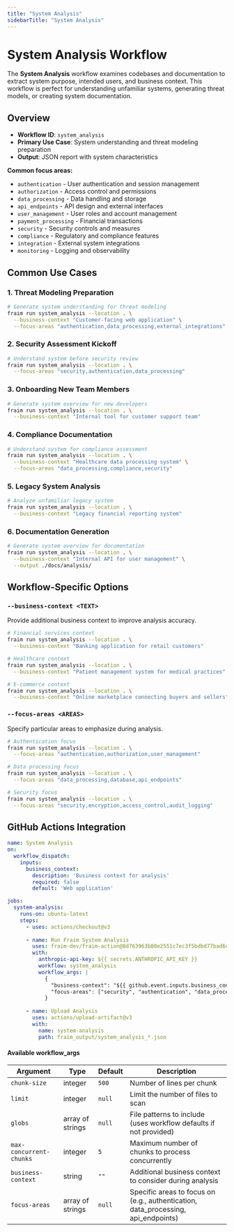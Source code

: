 ```yaml
---
title: "System Analysis"
sidebarTitle: "System Analysis"
---
```


# System Analysis Workflow

The **System Analysis** workflow examines codebases and documentation to extract system purpose, intended users, and business context. This workflow is perfect for understanding unfamiliar systems, generating threat models, or creating system documentation.

## Overview

- **Workflow ID**: `system_analysis`
- **Primary Use Case**: System understanding and threat modeling preparation
- **Output**: JSON report with system characteristics

**Common focus areas:**
- `authentication` - User authentication and session management
- `authorization` - Access control and permissions
- `data_processing` - Data handling and storage
- `api_endpoints` - API design and external interfaces
- `user_management` - User roles and account management
- `payment_processing` - Financial transactions
- `security` - Security controls and measures
- `compliance` - Regulatory and compliance features
- `integration` - External system integrations
- `monitoring` - Logging and observability

## Common Use Cases

### 1. Threat Modeling Preparation
```bash
# Generate system understanding for threat modeling
fraim run system_analysis --location . \
  --business-context "Customer-facing web application" \
  --focus-areas "authentication,data_processing,external_integrations"
```

### 2. Security Assessment Kickoff
```bash
# Understand system before security review
fraim run system_analysis --location . \
  --focus-areas "security,authentication,data_processing"
```

### 3. Onboarding New Team Members
```bash
# Generate system overview for new developers
fraim run system_analysis --location . \
  --business-context "Internal tool for customer support team"
```

### 4. Compliance Documentation
```bash
# Understand system for compliance assessment
fraim run system_analysis --location . \
  --business-context "Healthcare data processing system" \
  --focus-areas "data_processing,compliance,security"
```

### 5. Legacy System Analysis
```bash
# Analyze unfamiliar legacy system
fraim run system_analysis --location . \
  --business-context "Legacy financial reporting system"
```


### 6. Documentation Generation
```bash
# Generate system overview for documentation
fraim run system_analysis --location . \
  --business-context "Internal API for user management" \
  --output ./docs/analysis/
```

## Workflow-Specific Options

### `--business-context <TEXT>`
Provide additional business context to improve analysis accuracy.

```bash
# Financial services context
fraim run system_analysis --location . \
  --business-context "Banking application for retail customers"

# Healthcare context  
fraim run system_analysis --location . \
  --business-context "Patient management system for medical practices"

# E-commerce context
fraim run system_analysis --location . \
  --business-context "Online marketplace connecting buyers and sellers"
```

### `--focus-areas <AREAS>`
Specify particular areas to emphasize during analysis.

```bash
# Authentication focus
fraim run system_analysis --location . \
  --focus-areas "authentication,authorization,user_management"

# Data processing focus
fraim run system_analysis --location . \
  --focus-areas "data_processing,database,api_endpoints"

# Security focus
fraim run system_analysis --location . \
  --focus-areas "security,encryption,access_control,audit_logging"
```

## GitHub Actions Integration

```yaml
name: System Analysis
on:
  workflow_dispatch:
    inputs:
      business_context:
        description: 'Business context for analysis'
        required: false
        default: 'Web application'

jobs:
  system-analysis:
    runs-on: ubuntu-latest
    steps:
      - uses: actions/checkout@v3
      
      - name: Run Fraim System Analysis
        uses: fraim-dev/fraim-action@8d763963b80e2551c7ec3f5bdbd77bad6ce7658c
        with:
          anthropic-api-key: ${{ secrets.ANTHROPIC_API_KEY }}
          workflow: system_analysis
          workflow_args: |
            {
              "business-context": "${{ github.event.inputs.business_context }}",
              "focus-areas": ["security", "authentication", "data_processing"]
            }
      
      - name: Upload Analysis
        uses: actions/upload-artifact@v3
        with:
          name: system-analysis
          path: fraim_output/system_analysis_*.json
```

#### Available workflow_args

| Argument | Type | Default | Description |
|----------|------|---------|-------------|
| `chunk-size` | integer | `500` | Number of lines per chunk |
| `limit` | integer | `null` | Limit the number of files to scan |
| `globs` | array of strings | `null` | File patterns to include (uses workflow defaults if not provided) |
| `max-concurrent-chunks` | integer | `5` | Maximum number of chunks to process concurrently |
| `business-context` | string | `""` | Additional business context to consider during analysis |
| `focus-areas` | array of strings | `null` | Specific areas to focus on (e.g., authentication, data_processing, api_endpoints) |
